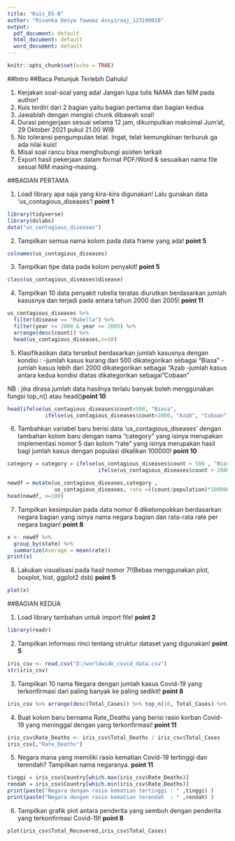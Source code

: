 ```yaml
---
title: "Kuis_DS-B"
author: "Rivanka Desya fawwaz Assyiraaj_123190018"
output:
  pdf_document: default
  html_document: default
  word_document: default
---
```


```r
knitr::opts_chunk$set(echo = TRUE)
```

##Intro
##Baca Petunjuk Terlebih Dahulu!

1. Kerjakan soal-soal yang ada! Jangan lupa tulis NAMA dan NIM pada author!
2. Kuis terdiri dari 2 bagian yaitu bagian pertama dan bagian kedua
3. Jawablah dengan mengisi chunk dibawah soal!
4. Durasi pengerjaan sesuai selama 12 jam, dikumpulkan maksimal 
Jum'at, 29 Oktober 2021 pukul 21.00 WIB
5. No toleransi pengumpulan telat. Ingat, telat kemungkinan terburuk ga ada nilai kuis!
6. Misal soal rancu bisa menghubungi asisten terkait
7. Export hasil pekerjaan dalam format PDF/Word & sesuaikan nama file sesuai NIM masing-masing.  

##BAGIAN PERTAMA

1. Load library apa saja yang kira-kira digunakan! Lalu gunakan data 'us_contagious_diseases'! **point 1**
```r
library(tidyverse)
library(dslabs)
data("us_contagious_diseases")


```

2. Tampilkan semua nama kolom pada data frame yang ada! **point 5**
```r
colnames(us_contagious_diseases)
```

3. Tampilkan tipe data pada kolom penyakit! **point 5**
```r
class(us_contagious_diseases$disease)
```

4. Tampilkan 10 data penyakit rubella teratas diurutkan berdasarkan jumlah kasusnya dan terjadi pada antara tahun 2000 dan 2005! **point 11**
```r
us_contagious_diseases %>% 
  filter(disease == "Rubella") %>% 
  filter(year >= 2000 & year <= 2005) %>% 
  arrange(desc(count)) %>% 
  head(us_contagious_diseases,n=10)

```

5. Klasifikasikan data tersebut berdasarkan jumlah kasusnya dengan kondisi :
-jumlah kasus kurang dari 500 dikategorikan sebagai "Biasa"
-jumlah kasus lebih dari 2000 dikategorikan sebagai "Azab
-jumlah kasus antara kedua kondisi diatas dikategorikan sebagai "Cobaan" 

NB : jika dirasa jumlah data hasilnya terlalu banyak boleh menggunakan fungsi top_n() atau head()**point 10**

```r
head(ifelse(us_contagious_diseases$count<500, "Biasa", 
            ifelse(us_contagious_diseases$count>2000, "Azab", "Cobaan"))) 
```

6. Tambahkan variabel baru berisi data 'us_contagious_diseases' dengan tambahan kolom baru dengan nama "category" yang isinya merupakan implementasi nomor 5 dan kolom "rate" yang isinya merupakan hasil bagi jumlah kasus dengan populasi dikalikan 100000! **point 10**
```r
category = category = ifelse(us_contagious_diseases$count < 500 , "Biasa", 
                             ifelse(us_contagious_diseases$count > 2000 , "Azab","Cobaan"))

newdf = mutate(us_contagious_diseases,category , 
               us_contagious_diseases, rate =((count/population)*100000))
head(newdf, n=100)

```

7. Tampilkan kesimpulan pada data nomor 6 dikelompokkan berdasarkan negara bagian yang isinya  nama negara bagian dan rata-rata rate per negara bagian! **point 8**
```r
x <- newdf %>%
  group_by(state) %>%
  summarize(Average = mean(rate))
print(x)
```

8. Lakukan visualisasi pada hasil nomor 7!(Bebas menggunakan plot, boxplot, hist, ggplot2 dsb) **point 5**
```r
plot(x)
```

##BAGIAN KEDUA

1. Load library tambahan untuk import file! **point 2**
```r
library(readr)

```

2. Tampilkan informasi rinci tentang struktur dataset yang digunakan! **point 5**
```r
iris_csv <- read.csv("D:/worldwide_covid_data.csv")
str(iris_csv)
```

3. Tampilkan 10 nama Negara dengan jumlah kasus Covid-19 yang terkonfirmasi dari paling banyak ke paling sedikit! **point 8**
```r
iris_csv %>% arrange(desc(Total_Cases)) %>% top_n(10, Total_Cases) %>% select(Country)
```

4. Buat kolom baru bernama Rate_Deaths yang berisi rasio korban Covid-19 yang meninggal dengan yang terkonfirmasi! **point 11**
```r

iris_csv$Rate_Deaths <- iris_csv$Total_Deaths / iris_csv$Total_Cases 
iris_csv[,"Rate_Deaths"]
```

5. Negara mana yang memiliki rasio kematian Covid-19 tertinggi dan terendah? Tampilkan nama negaranya. **point 11**
```r
tinggi = iris_csv$Country[which.max(iris_csv$Rate_Deaths)]
rendah = iris_csv$Country[which.min(iris_csv$Rate_Deaths)]
print(paste("Negara dengan rasio kematian tertinggi : " ,tinggi) )
print(paste("Negara dengan rasio kematian terendah  : " ,rendah) )
```

6. Tampilkan grafik plot antara penderita yang sembuh dengan penderita yang terkonfirmasi Covid-19! **point 8**
```r
plot(iris_csv$Total_Recovered,iris_csv$Total_Cases)
```

